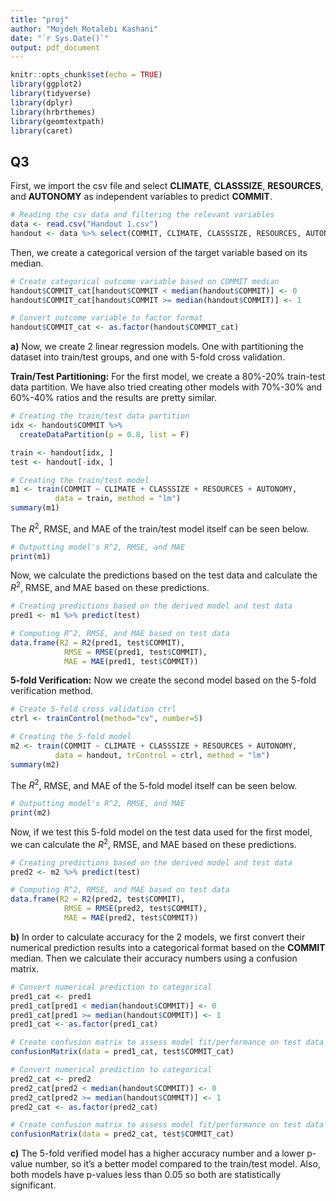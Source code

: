 ---
title: "proj"
author: "Mojdeh Motalebi Kashani"
date: "`r Sys.Date()`"
output: pdf_document
---

```{r setup, include=FALSE}
knitr::opts_chunk$set(echo = TRUE)
library(ggplot2)
library(tidyverse)
library(dplyr)
library(hrbrthemes)
library(geomtextpath)
library(caret)
```

## Q3
First, we import the csv file and select **CLIMATE**, **CLASSSIZE**, **RESOURCES**, and **AUTONOMY** as independent variables to predict **COMMIT**.
```{r}
# Reading the csv data and filtering the relevant variables
data <- read.csv("Handout 1.csv")
handout <- data %>% select(COMMIT, CLIMATE, CLASSSIZE, RESOURCES, AUTONOMY)
```

Then, we create a categorical version of the target variable based on its median.
```{r}
# Create categorical outcome variable based on COMMIT median
handout$COMMIT_cat[handout$COMMIT < median(handout$COMMIT)] <- 0
handout$COMMIT_cat[handout$COMMIT >= median(handout$COMMIT)] <- 1

# Convert outcome variable to factor format
handout$COMMIT_cat <- as.factor(handout$COMMIT_cat)
```


**a)** Now, we create 2 linear regression models. One with partitioning the dataset into train/test groups, and one with 5-fold cross validation.

**Train/Test Partitioning:** For the first model, we create a 80%-20% train-test data partition. We have also tried creating other models with 70%-30% and 60%-40% ratios and the results are pretty similar.
```{r}
# Creating the train/test data partition
idx <- handout$COMMIT %>%
  createDataPartition(p = 0.8, list = F)

train <- handout[idx, ]
test <- handout[-idx, ]

# Creating the train/test model
m1 <- train(COMMIT ~ CLIMATE + CLASSSIZE + RESOURCES + AUTONOMY,
          data = train, method = "lm")
summary(m1)
```

The $R^2$, RMSE, and MAE of the train/test model itself can be seen below.
```{r}
# Outputting model's R^2, RMSE, and MAE
print(m1)
```

Now, we calculate the predictions based on the test data and calculate the $R^2$, RMSE, and MAE based on these predictions.
```{r}
# Creating predictions based on the derived model and test data
pred1 <- m1 %>% predict(test)

# Computing R^2, RMSE, and MAE based on test data
data.frame(R2 = R2(pred1, test$COMMIT),
            RMSE = RMSE(pred1, test$COMMIT),
            MAE = MAE(pred1, test$COMMIT))
```


**5-fold Verification:** Now we create the second model based on the 5-fold verification method.
```{r}
# Create 5-fold cross validation ctrl
ctrl <- trainControl(method="cv", number=5)

# Creating the 5-fold model
m2 <- train(COMMIT ~ CLIMATE + CLASSSIZE + RESOURCES + AUTONOMY,
          data = handout, trControl = ctrl, method = "lm")
summary(m2)
```

The $R^2$, RMSE, and MAE of the 5-fold model itself can be seen below.
```{r}
# Outputting model's R^2, RMSE, and MAE
print(m2)
```

Now, if we test this 5-fold model on the test data used for the first model, we can calculate the $R^2$, RMSE, and MAE based on these predictions.
```{r}
# Creating predictions based on the derived model and test data
pred2 <- m2 %>% predict(test)

# Computing R^2, RMSE, and MAE based on test data
data.frame(R2 = R2(pred2, test$COMMIT),
            RMSE = RMSE(pred2, test$COMMIT),
            MAE = MAE(pred2, test$COMMIT))
```


**b)** In order to calculate accuracy for the 2 models, we first convert their numerical prediction results into a categorical format based on the **COMMIT** median. Then we calculate their accuracy numbers using a confusion matrix.
```{r}
# Convert numerical prediction to categorical
pred1_cat <- pred1
pred1_cat[pred1 < median(handout$COMMIT)] <- 0
pred1_cat[pred1 >= median(handout$COMMIT)] <- 1
pred1_cat <- as.factor(pred1_cat)

# Create confusion matrix to assess model fit/performance on test data
confusionMatrix(data = pred1_cat, test$COMMIT_cat)
```

```{r}
# Convert numerical prediction to categorical
pred2_cat <- pred2
pred2_cat[pred2 < median(handout$COMMIT)] <- 0
pred2_cat[pred2 >= median(handout$COMMIT)] <- 1
pred2_cat <- as.factor(pred2_cat)

# Create confusion matrix to assess model fit/performance on test data
confusionMatrix(data = pred2_cat, test$COMMIT_cat)
```

**c)** The 5-fold verified model has a higher accuracy number and a lower p-value number, so it's a better model compared to the train/test model. Also, both models have p-values less than 0.05 so both are statistically significant.